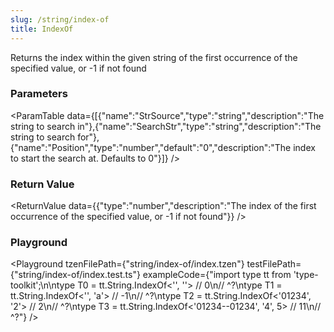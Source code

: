 ```yaml
---
slug: /string/index-of
title: IndexOf
---
```



Returns the index within the given string of the first occurrence of the specified value, or -1 if not found

### Parameters
<ParamTable data={[{"name":"StrSource","type":"string","description":"The string to search in"},{"name":"SearchStr","type":"string","description":"The string to search for"},{"name":"Position","type":"number","default":"0","description":"The index to start the search at. Defaults to 0"}]} />

### Return Value
<ReturnValue data={{"type":"number","description":"The index of the first occurrence of the specified value, or -1 if not found"}} />

### Playground

<Playground tzenFilePath={"string/index-of/index.tzen"} testFilePath={"string/index-of/index.test.ts"} exampleCode={"import type tt from 'type-toolkit';\n\ntype T0 = tt.String.IndexOf<'', ''> // 0\n//    ^?\ntype T1 = tt.String.IndexOf<'', 'a'> // -1\n//    ^?\ntype T2 = tt.String.IndexOf<'01234', '2'> // 2\n//    ^?\ntype T3 = tt.String.IndexOf<'01234--01234', '4', 5> // 11\n//    ^?"} />

